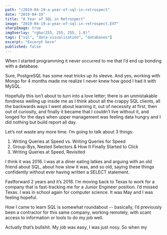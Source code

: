 ```yaml
---
path: "/2019-04-19-a-year-of-sql-in-retrospect"
date: "2019-04-19"
title: "A Year of SQL in Retrospect"
image: "2019-04-19-a-year-of-sql-in-retrospect.EXT"
sharpImage: true
imgOverlay: "rgba(255, 255, 255, 1.0)"
tags: ["sql", "data-visualization", "databases"]
excerpt: "Excerpt here"
published: false
---
```


When I started programming it never occurred to me that I’d end up bonding with a database.

Sure, PostgreSQL has some neat tricks up its sleeve. And yes, working with Mongo for 4 months made me realize I never knew how good I had it with MySQL.

Hopefully this isn’t about to turn into a love letter; there is an unmistakable fondness welling up inside me as I think about all the crappy SQL clients, all the backwards ways I went about learning it, out of necessity at first, then out of curiosity, and finally it became that I couldn’t live without it, and longed for the days when upper management was feeling data hungry and I did nothing but build report all day.

Let’s not waste any more time. I’m going to talk about 3 things:

1. Writing Queries at Speed vs. Writing Queries for Speed
2. Group-Bys, Nested Selectors & How It Finally Started to Click
3. Writing Queries at Speed, Revisited

I think it was 2016. I was at a diner eating latkes and arguing with an old friend about SQL, about how slow it was, and so old, saying these things confidently without ever having written a SELECT statement.

Fastforward 2 years and it’s 2018. I’m moving back to Texas to work for a company that is fast-tracking me for a Junior Engineer position. I’d missed Texas. I was in school again for computer science. It was May and I was feeling hopeful.

How I came to learn SQL is somewhat roundabout -- basically, I’d previously been a contractor for this same company, working remotely, with scant access to information or tools to do my job well.

Actually that’s bullshit. My job was easy, I was just nosy. So when my





